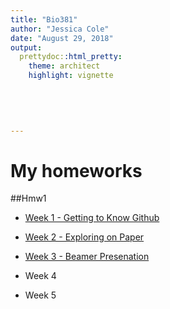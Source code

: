 ```yaml
---
title: "Bio381"
author: "Jessica Cole"
date: "August 29, 2018"
output: 
  prettydoc::html_pretty:
    theme: architect
    highlight: vignette

    
  
    
  
---
```



# My homeworks

##Hmw1

* [Week 1 - Getting to Know Github](introduction.Rmd)

* [Week 2 - Exploring on Paper](Pre-graphs.html)

* [Week 3 - Beamer Presenation](BeamerPresentation.pdf)

* Week 4

* Week 5


